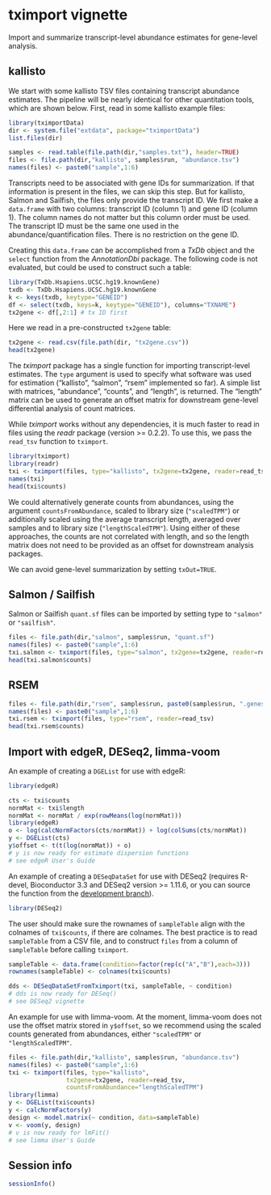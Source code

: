<!--
%\VignetteEngine{knitr}
%\VignetteIndexEntry{tximport}
-->

# tximport vignette

Import and summarize transcript-level abundance estimates for
gene-level analysis.

## kallisto

We start with some kallisto TSV files containing transcript
abundance estimates. The pipeline will be nearly
identical for other quantitation tools, which are shown below.
First, read in some kallisto example files:

```r
library(tximportData)
dir <- system.file("extdata", package="tximportData")
list.files(dir)

samples <- read.table(file.path(dir,"samples.txt"), header=TRUE)
files <- file.path(dir,"kallisto", samples$run, "abundance.tsv")
names(files) <- paste0("sample",1:6)
```

Transcripts need to be associated with gene IDs for summarization.
If that information is present in the files, we can skip this step.
But for kallisto, Salmon and Sailfish, the files only provide the transcript ID.
We first make a `data.frame` with two columns: transcript ID (column
1) and gene ID (column 1).
The column names do not matter but this column order must be used.
The transcript ID must be the same one used in the abundance/quantification
files. There is no restriction on the gene ID.

Creating this `data.frame` can be accomplished from a *TxDb* object
and the `select` function from the *AnnotationDbi* package. The
following code is not evaluated, but could be used to construct
such a table:

```r
library(TxDb.Hsapiens.UCSC.hg19.knownGene)
txdb <- TxDb.Hsapiens.UCSC.hg19.knownGene
k <- keys(txdb, keytype="GENEID")
df <- select(txdb, keys=k, keytype="GENEID"), columns="TXNAME")
tx2gene <- df[,2:1] # tx ID first
```

Here we read in a pre-constructed `tx2gene` table:

```r
tx2gene <- read.csv(file.path(dir, "tx2gene.csv"))
head(tx2gene)
```

The *tximport* package has a single function for importing transcript-level estimates.
The `type` argument is used to specify what software was used for estimation
("kallisto", "salmon", "rsem" implemented so far).
A simple list with matrices, "abundance", "counts", and "length", is returned.
The "length" matrix can be used to generate an offset matrix for downstream
gene-level differential analysis of count matrices.

While *tximport* works without any dependencies, it is much faster to
read in files using the *readr* package (version >= 0.2.2).
To use this, we pass the `read_tsv` function to `tximport`.

```r
library(tximport)
library(readr)
txi <- tximport(files, type="kallisto", tx2gene=tx2gene, reader=read_tsv)
names(txi)
head(txi$counts)
```

We could alternatively generate counts from abundances, 
using the argument `countsFromAbundance`,
scaled to library size (`"scaledTPM"`) or additionally scaled 
using the average transcript length,
averaged over samples and to library size (`"lengthScaledTPM"`). 
Using either of these approaches, the counts are not correlated 
with length, and so the length matrix does not need to be provided as an offset
for downstream analysis packages.

We can avoid gene-level summarization by setting `txOut=TRUE`.

## Salmon / Sailfish

Salmon or Sailfish `quant.sf` files can be imported by setting type to
`"salmon"` or `"sailfish"`.

```r
files <- file.path(dir,"salmon", samples$run, "quant.sf")
names(files) <- paste0("sample",1:6)
txi.salmon <- tximport(files, type="salmon", tx2gene=tx2gene, reader=read_tsv)
head(txi.salmon$counts)
```

## RSEM

```r
files <- file.path(dir,"rsem", samples$run, paste0(samples$run, ".genes.results"))
names(files) <- paste0("sample",1:6)
txi.rsem <- tximport(files, type="rsem", reader=read_tsv)
head(txi.rsem$counts)
```

## Import with edgeR, DESeq2, limma-voom

An example of creating a `DGEList` for use with edgeR:

```r
library(edgeR)
```

```r
cts <- txi$counts
normMat <- txi$length
normMat <- normMat / exp(rowMeans(log(normMat)))
library(edgeR)
o <- log(calcNormFactors(cts/normMat)) + log(colSums(cts/normMat))
y <- DGEList(cts)
y$offset <- t(t(log(normMat)) + o)
# y is now ready for estimate dispersion functions
# see edgeR User's Guide
```

An example of creating a `DESeqDataSet` for use with DESeq2
(requires R-devel, Bioconductor 3.3 and DESeq2 version >= 1.11.6, or
you can source the function from the 
[development branch](https://github.com/Bioconductor-mirror/DESeq2/blob/master/R/AllClasses.R#L318-L333)).

```r
library(DESeq2)
```

The user should make sure the rownames of `sampleTable` align with the
colnames of `txi$counts`, if there are colnames. The best practice is
to read `sampleTable` from a CSV file, and to construct `files` from a
column of `sampleTable` before calling `tximport`.

```r
sampleTable <- data.frame(condition=factor(rep(c("A","B"),each=3)))
rownames(sampleTable) <- colnames(txi$counts)
```

```r
dds <- DESeqDataSetFromTximport(txi, sampleTable, ~ condition)
# dds is now ready for DESeq()
# see DESeq2 vignette
```

An example for use with limma-voom. At the moment, limma-voom does not
use the offset matrix stored in `y$offset`, so we recommend using
the scaled counts generated from abundances, either `"scaledTPM"`
or `"lengthScaledTPM"`.

```r
files <- file.path(dir,"kallisto", samples$run, "abundance.tsv")
names(files) <- paste0("sample",1:6)
txi <- tximport(files, type="kallisto",
                tx2gene=tx2gene, reader=read_tsv,
                countsFromAbundance="lengthScaledTPM")
library(limma)
y <- DGEList(txi$counts)
y <- calcNormFactors(y)
design <- model.matrix(~ condition, data=sampleTable)
v <- voom(y, design)
# v is now ready for lmFit()
# see limma User's Guide
```

## Session info

```r
sessionInfo()
```
